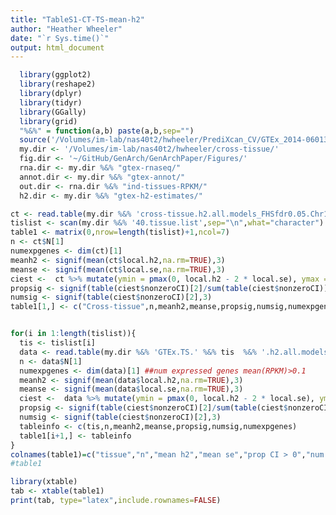 ```yaml
---
title: "TableS1-CT-TS-mean-h2"
author: "Heather Wheeler"
date: "`r Sys.time()`"
output: html_document
---
```


```r
  library(ggplot2)
  library(reshape2)
  library(dplyr)
  library(tidyr)
  library(GGally)
  library(grid)
  "%&%" = function(a,b) paste(a,b,sep="")
  source('/Volumes/im-lab/nas40t2/hwheeler/PrediXcan_CV/GTEx_2014-06013_release/transfers/PrediXmod/Paper_plots/multiplot.R')
  my.dir <- '/Volumes/im-lab/nas40t2/hwheeler/cross-tissue/'
  fig.dir <- '~/GitHub/GenArch/GenArchPaper/Figures/'
  rna.dir <- my.dir %&% "gtex-rnaseq/"
  annot.dir <- my.dir %&% "gtex-annot/"
  out.dir <- rna.dir %&% "ind-tissues-RPKM/"
  h2.dir <- my.dir %&% "gtex-h2-estimates/"
```

```r
ct <- read.table(my.dir %&% 'cross-tissue.h2.all.models_FHSfdr0.05.Chr1-22_globaleQTLOtherChr_reml-no-constrain.2015-12-14.txt',header=T)
tislist <- scan(my.dir %&% '40.tissue.list',sep="\n",what="character")
table1 <- matrix(0,nrow=length(tislist)+1,ncol=7)
n <- ct$N[1]
numexpgenes <- dim(ct)[1] 
meanh2 <- signif(mean(ct$local.h2,na.rm=TRUE),3)
meanse <- signif(mean(ct$local.se,na.rm=TRUE),3)
ciest <-  ct %>% mutate(ymin = pmax(0, local.h2 - 2 * local.se), ymax = pmin(1, local.h2 + 2 * local.se)) %>% arrange(local.h2) %>% mutate(nonzeroCI=ymin>0,place=1:length(ct$tissue)) 
propsig <- signif(table(ciest$nonzeroCI)[2]/sum(table(ciest$nonzeroCI)),3)
numsig <- signif(table(ciest$nonzeroCI)[2],3)
table1[1,] <- c("Cross-tissue",n,meanh2,meanse,propsig,numsig,numexpgenes)


for(i in 1:length(tislist)){
  tis <- tislist[i]
  data <- read.table(my.dir %&% 'GTEx.TS.' %&% tis  %&% '.h2.all.models_FHSfdr0.05.Chr1-22_globaleQTLOtherChr_reml-no-constrain.2015-12-14.txt',header=T,sep="\t")  
  n <- data$N[1]
  numexpgenes <- dim(data)[1] ##num expressed genes mean(RPKM)>0.1
  meanh2 <- signif(mean(data$local.h2,na.rm=TRUE),3)
  meanse <- signif(mean(data$local.se,na.rm=TRUE),3)
  ciest <-  data %>% mutate(ymin = pmax(0, local.h2 - 2 * local.se), ymax = pmin(1, local.h2 + 2 * local.se)) %>% arrange(local.h2) %>% mutate(nonzeroCI=ymin>0,place=1:length(data$tissue)) 
  propsig <- signif(table(ciest$nonzeroCI)[2]/sum(table(ciest$nonzeroCI,useNA="i")),3)
  numsig <- signif(table(ciest$nonzeroCI)[2],3)
  tableinfo <- c(tis,n,meanh2,meanse,propsig,numsig,numexpgenes)
  table1[i+1,] <- tableinfo
}
colnames(table1)=c("tissue","n","mean h2","mean se","prop CI > 0","num CI > 0","num expressed")
#table1

library(xtable)
tab <- xtable(table1)
print(tab, type="latex",include.rownames=FALSE)
```


